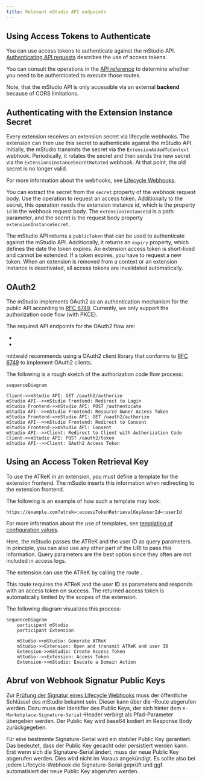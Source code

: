 ```yaml
---
title: Relevant mStudio API endpoints
---
```



## Using Access Tokens to Authenticate

You can use access tokens to authenticate against the mStudio API.
[Authenticating API requests](../../../api/intro#authenticating-requests) describes the use of access tokens.

You can consult the operations in the [API reference](../../../reference/) to determine whether you need to be authenticated to execute those routes.

Note, that the mStudio API is only accessible via an external **backend** because of CORS limitations.

## Authenticating with the Extension Instance Secret

Every extension receives an extension secret via lifecycle webhooks.
The extension can then use this secret to authenticate against the mStudio API.
Initially, the mStudio transmits the secret via the `ExtensionAddedToContext` webhook.
Periodically, it rotates the secret and then sends the new secret via the `ExtensionsInstanceSecretRotated` webhook.
At that point, the old secret is no longer valid.

For more information about the webhooks, see [Lifecycle Webhooks](../webhooks).

You can extract the secret from the `secret` property of the webhook request body.
Use the operation <OperationLink operation="extension-authenticate-instance" /> to request an access token.
Additionally to the secret, this operation needs the extension instance id, which is the property `id` in the webhook request body.
The `extensionInstanceId` is a path parameter, and the secret is the request body property `extensionInstanceSecret`.

The mStudio API returns a `publicToken` that can be used to authenticate against the mStudio API.
Additionally, it returns an `expiry` property, which defines the date the token expires.
An extension access token is short-lived and cannot be extended.
If a token expires, you have to request a new token.
When an extension is removed from a context or an extension instance is deactivated, all access tokens are invalidated automatically.

## OAuth2

The mStudio implements OAuth2 as an authentication mechanism for the public API according to [RFC 6749](https://tools.ietf.org/html/rfc6749).
Currently, we only support the authorization code flow (with PKCE).

The required API endpoints for the OAuth2 flow are:

- <OperationLink operation="user-oauth-get-authorization" />
- <OperationLink operation="user-oauth-retrieve-access-token" />

mittwald recommends using a OAuth2 client library that conforms to [RFC 6749](https://tools.ietf.org/html/rfc6749) to implement OAuth2 clients.

The following is a rough sketch of the authorization code flow process:

```mermaid
sequenceDiagram

Client->>mStudio API: GET /oauth2/authorize
mStudio API-->>mStudio Frontend: Redirect to Login
mStudio Frontend->>mStudio API: POST /authenticate
mStudio API-->>mStudio Frontend: Resource Owner Access Token
mStudio Frontend->>mStudio API: GET /oauth2/authorize
mStudio API-->>mStudio Frontend: Redirect to Consent
mStudio Frontend->>mStudio API: Consent
mStudio API-->>Client: Redirect to Client with Authorization Code
Client->>mStudio API: POST /oauth2/token
mStudio API-->>Client: OAuth2 Access Token

```

## Using an Access Token Retrieval Key

To use the ATReK in an extension, you must define a template for the extension frontend.
The mSudio inserts this information when redirecting to the extension frontend.

The following is an example of how such a template may look:

```
https://example.com?atrek=:accessTokenRetrievalKey&userId=:userId
```

For more information about the use of templates, see [templating of configuration values](../../overview/concepts/templating).

Here, the mStudio passes the ATReK and the user ID as query parameters.
In principle, you can also use any other part of the URI to pass this information.
Query parameters are the best option since they often are not included in access logs.

The extension can use the ATReK by calling the route <OperationLink operation="user-authenticate-with-access-token-retrieval-key" />.

This route requires the ATReK and the user ID as parameters and responds with an access token on success.
The returned access token is automatically limited by the scopes of the extension.

The following diagram visualizes this process:

```mermaid
sequenceDiagram
    participant mStudio
    participant Extension

    mStudio->>mStudio: Generate ATReK
    mStudio->>Extension: Open and transmit ATReK and user ID
    Extension->>mStudio: Create Access Token
    mStudio-->>Extension: Access Token
    Extension->>mStudio: Execute a Domain Action

```

## Abruf von Webhook Signatur Public Keys

Zur [Prüfung der Signatur eines Lifecycle Webhooks](../webhooks#validierung-von-lifecycle-webhooks) muss der öffentliche Schlüssel des mStudio bekannt sein.
Dieser kann über die <OperationLink operation="extension-get-public-key" />-Route abgerufen werden.
Dazu muss der Identifier des Public Keys, der sich hinter dem `X-Marketplace-Signature-Serial`-Header verbirgt als Pfad-Parameter übergeben werden.
Der Public Key wird base64 kodiert im Response Body zurückgegeben.

Für eine bestimmte Signature-Serial wird ein stabiler Public Key garantiert.
Das bedeutet, dass der Public Key gecacht oder persistiert werden kann.
Erst wenn sich die Signature-Serial ändert, muss der neue Public Key abgerufen werden.
Dies wird nicht im Voraus angekündigt.
Es sollte also bei jedem Lifecycle-Webhook die Signature-Serial geprüft und ggf. automatisiert der neue Public Key abgerufen werden.
